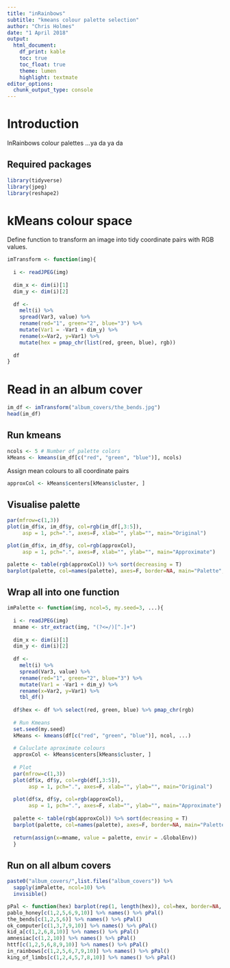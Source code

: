 ```yaml
---
title: "inRainbows"
subtitle: "kmeans colour palette selection"
author: "Chris Holmes"
date: "1 April 2018"
output:
  html_document:
    df_print: kable
    toc: true
    toc_float: true
    theme: lumen
    highlight: textmate
editor_options: 
  chunk_output_type: console
---
```

# Introduction
InRainbows colour palettes ...ya da ya da

## Required packages
```r
library(tidyverse)
library(jpeg)
library(reshape2)
```

# kMeans colour space
Define function to transform an image into tidy coordinate pairs with RGB values.
```r
imTransform <- function(img){
  
  i <- readJPEG(img)
  
  dim_x <- dim(i)[1]
  dim_y <- dim(i)[2]
  
  df <-
    melt(i) %>% 
    spread(Var3, value) %>% 
    rename(red="1", green="2", blue="3") %>% 
    mutate(Var1 = -Var1 + dim_y) %>% 
    rename(x=Var2, y=Var1) %>% 
    mutate(hex = pmap_chr(list(red, green, blue), rgb))
  
  df
}
```

# Read in an album cover
```r
im_df <- imTransform("album_covers/the_bends.jpg")
head(im_df)
```

## Run kmeans
```r
ncols <- 5 # Number of palette colors
kMeans <- kmeans(im_df[c("red", "green", "blue")], ncols)
```

Assign mean colours to all coordinate pairs
```r
approxCol <- kMeans$centers[kMeans$cluster, ]
```

## Visualise palette
```r
par(mfrow=c(1,3))
plot(im_df$x, im_df$y, col=rgb(im_df[,3:5]), 
     asp = 1, pch=".", axes=F, xlab="", ylab="", main="Original")

plot(im_df$x, im_df$y, col=rgb(approxCol), 
     asp = 1, pch=".", axes=F, xlab="", ylab="", main="Approximate")

palette <- table(rgb(approxCol)) %>% sort(decreasing = T)
barplot(palette, col=names(palette), axes=F, border=NA, main="Palette", las=2)
```

## Wrap all into one function
```r
imPalette <- function(img, ncol=5, my.seed=3, ...){  
  
  i <- readJPEG(img)
  mname <- str_extract(img, "(?<=/)[^.]+")
  
  dim_x <- dim(i)[1]
  dim_y <- dim(i)[2]
  
  df <-
    melt(i) %>% 
    spread(Var3, value) %>% 
    rename(red="1", green="2", blue="3") %>% 
    mutate(Var1 = -Var1 + dim_y) %>% 
    rename(x=Var2, y=Var1) %>% 
    tbl_df()
  
  df$hex <- df %>% select(red, green, blue) %>% pmap_chr(rgb)
  
  # Run Kmeans 
  set.seed(my.seed)
  kMeans <- kmeans(df[c("red", "green", "blue")], ncol, ...)
  
  # Caluclate aproximate colours
  approxCol <- kMeans$centers[kMeans$cluster, ]
  
  # Plot
  par(mfrow=c(1,3))
  plot(df$x, df$y, col=rgb(df[,3:5]), 
       asp = 1, pch=".", axes=F, xlab="", ylab="", main="Original")
  
  plot(df$x, df$y, col=rgb(approxCol), 
       asp = 1, pch=".", axes=F, xlab="", ylab="", main="Approximate")
  
  palette <- table(rgb(approxCol)) %>% sort(decreasing = T)
  barplot(palette, col=names(palette), axes=F, border=NA, main="Palette", las=2)
  
  return(assign(x=mname, value = palette, envir = .GlobalEnv))
  }
```

## Run on all album covers
```r
paste0("album_covers/",list.files("album_covers")) %>% 
  sapply(imPalette, ncol=10) %>% 
  invisible()
```

```r
pPal <- function(hex) barplot(rep(1, length(hex)), col=hex, border=NA, axes=F)
pablo_honey[c(1,2,5,6,9,10)] %>% names() %>% pPal()
the_bends[c(1,2,5,6)] %>% names() %>% pPal()
ok_computer[c(1,3,7,9,10)] %>% names() %>% pPal()
kid_a[c(1,2,6,8,10)] %>% names() %>% pPal()
amnesiac[c(1,2,10)] %>% names() %>% pPal()
httf[c(1,2,5,6,8,9,10)] %>% names() %>% pPal()
in_rainbows[c(1,2,5,6,7,9,10)] %>% names() %>% pPal()
king_of_limbs[c(1,2,4,5,7,8,10)] %>% names() %>% pPal()
```

